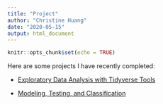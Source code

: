 ```yaml
---
title: "Project"
author: "Christine Huang"
date: "2020-05-15"
output: html_document
---
```


```r
knitr::opts_chunk$set(echo = TRUE)
```

Here are some projects I have recently completed:

- [Exploratory Data Analysis with Tidyverse Tools](/project1/)

- [Modeling, Testing, and Classification](/project2/)
